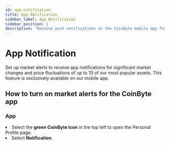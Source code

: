 ```yaml
---
id: app-notification
title: App Notification
sidebar_label: App Notification
sidebar_position: 1
description: "Receive push notifications on the CoinByte mobile app for price fluctuations of your selected assets."
---
```



# App Notification

Set up market alerts to receive app notifications for significant market changes and price fluctuations of up to 10 of our most popular assets. This feature is exclusively available on our mobile app.

## How to turn on market alerts for the CoinByte app

### **App**

<RoundStepList>
<li>Select the <strong>green CoinByte icon</strong> in the top left to open the Personal Profile page.</li>
<li>Select <strong>Notification</strong>.</li>
</RoundStepList>

<RelatedArticles category="tools" />
